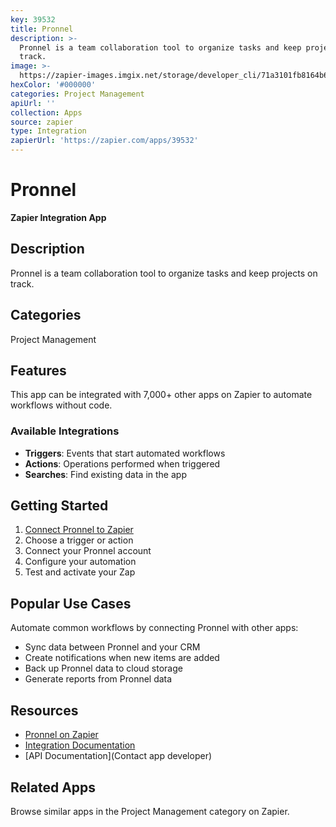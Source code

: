 ```yaml
---
key: 39532
title: Pronnel
description: >-
  Pronnel is a team collaboration tool to organize tasks and keep projects on
  track.
image: >-
  https://zapier-images.imgix.net/storage/developer_cli/71a3101fb8164b65ec7db536009f18d7.png?auto=format%2Ccompress&ixlib=python-3.0.0&q=50
hexColor: '#000000'
categories: Project Management
apiUrl: ''
collection: Apps
source: zapier
type: Integration
zapierUrl: 'https://zapier.com/apps/39532'
---
```

# Pronnel

**Zapier Integration App**

## Description

Pronnel is a team collaboration tool to organize tasks and keep projects on track.

## Categories

Project Management

## Features

This app can be integrated with 7,000+ other apps on Zapier to automate workflows without code.

### Available Integrations

- **Triggers**: Events that start automated workflows
- **Actions**: Operations performed when triggered
- **Searches**: Find existing data in the app

## Getting Started

1. [Connect Pronnel to Zapier](https://zapier.com/apps/39532)
2. Choose a trigger or action
3. Connect your Pronnel account
4. Configure your automation
5. Test and activate your Zap

## Popular Use Cases

Automate common workflows by connecting Pronnel with other apps:

- Sync data between Pronnel and your CRM
- Create notifications when new items are added
- Back up Pronnel data to cloud storage
- Generate reports from Pronnel data

## Resources

- [Pronnel on Zapier](https://zapier.com/apps/39532)
- [Integration Documentation](https://zapier.com/apps/39532/integrations)
- [API Documentation](Contact app developer)

## Related Apps

Browse similar apps in the Project Management category on Zapier.
